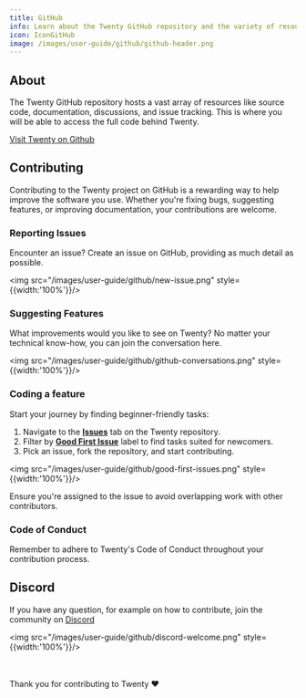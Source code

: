 ```yaml
---
title: GitHub
info: Learn about the Twenty GitHub repository and the variety of resources it hosts including source code, documentation, and discussions.
icon: IconGitHub
image: /images/user-guide/github/github-header.png
---
```


## About

The Twenty GitHub repository hosts a vast array of resources like source code, documentation, discussions, and issue tracking. This is where you will be able to access the full code behind Twenty.

[Visit Twenty on Github](https://github.com/twentyhq/twenty)

## Contributing

Contributing to the Twenty project on GitHub is a rewarding way to help improve the software you use. Whether you're fixing bugs, suggesting features, or improving documentation, your contributions are welcome.

### Reporting Issues

Encounter an issue? <ArticleLink href="https://github.com/twentyhq/twenty/issues/new">Create an issue</ArticleLink> on GitHub, providing as much detail as possible.

<img src="/images/user-guide/github/new-issue.png" style={{width:'100%'}}/>

### Suggesting Features

What improvements would you like to see on Twenty? No matter your technical know-how, you can join <ArticleLink href="https://github.com/twentyhq/twenty/discussions">the conversation here</ArticleLink>.

<img src="/images/user-guide/github/github-conversations.png" style={{width:'100%'}}/>

### Coding a feature

Start your journey by finding beginner-friendly tasks:

1. Navigate to the **[Issues](https://github.com/twentyhq/twenty/issues)** tab on the Twenty repository.
2. Filter by **[Good First Issue](https://github.com/twentyhq/twenty/labels/good%20first%20issue)** label to find tasks suited for newcomers.
3. Pick an issue, fork the repository, and start contributing.

<img src="/images/user-guide/github/good-first-issues.png" style={{width:'100%'}}/>

Ensure you're assigned to the issue to avoid overlapping work with other contributors.

### Code of Conduct

Remember to adhere to Twenty's <ArticleLink href="https://github.com/twentyhq/twenty/blob/main/.github/CODE_OF_CONDUCT.md">Code of Conduct</ArticleLink> throughout your contribution process.

## Discord

If you have any question, for example on how to contribute, join the community on [Discord](https://discord.gg/cx5n4Jzs57)

<img src="/images/user-guide/github/discord-welcome.png" style={{width:'100%'}}/>

<br/>
<br/>
Thank you for contributing to Twenty ❤️

<ArticleEditContent articleTitle="github.mdx"></ArticleEditContent>